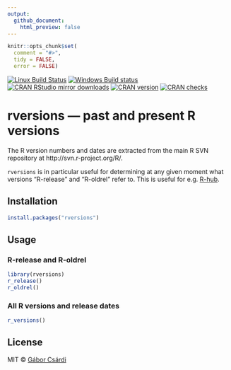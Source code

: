 ```yaml
---
output:
  github_document:
    html_preview: false
---
```


<!-- README.md is generated from README.Rmd. Please edit that file -->

```r
knitr::opts_chunk$set(
  comment = "#>",
  tidy = FALSE,
  error = FALSE)
```

[![Linux Build Status](https://travis-ci.org/r-hub/rversions.svg?branch=master)](https://travis-ci.org/r-hub/rversions)
[![Windows Build status](https://ci.appveyor.com/api/projects/status/github/r-hub/rversions?svg=true)](https://ci.appveyor.com/project/gaborcsardi/rversions)
[![CRAN RStudio mirror downloads](http://cranlogs.r-pkg.org/badges/rversions)](http://r-pkg.org/pkg/rversions)
[![CRAN version](http://www.r-pkg.org/badges/version/rversions)](http://r-pkg.org/pkg/rversions)
[![CRAN checks](https://cranchecks.info/badges/summary/rversions)](https://cran.r-project.org/web/checks/check_results_rversions.html)

# rversions — past and present R versions

The R version numbers and dates are extracted from the
main R SVN repository at http://svn.r-project.org/R/.

`rversions` is in particular useful for determining at any given moment what versions "R-release" and "R-oldrel" refer to. This is useful for e.g. [R-hub](https://docs.r-hub.io/).

## Installation

```r
install.packages("rversions")
```

## Usage

### R-release and R-oldrel

```r
library(rversions)
r_release()
r_oldrel()
```

### All R versions and release dates

```r
r_versions()
```


## License

MIT © [Gábor Csárdi](http://gaborcsardi.org)
